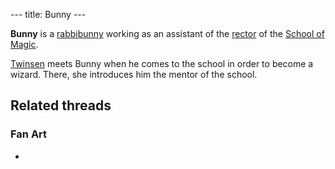 ---
title: Bunny
---

{{twinsunica import}}{{Infobox Character
 |image=Bunny.jpg
 |race=Rabbibunny
 |gender=Female
 |size=average
 |age=Adult
 |magical=no
 |lba1=
 |lba2=
 |alignment=neutral
 |occupation=
 |requires=
 |amount=
 |fam1=
 |fam2=
 |planet=
 |island=
 |building=
}}

'''Bunny''' is a [[rabbibunny]] working as an assistant of the [[Rector of the School of Magic|rector]] of the [[School of Magic]].

[[Twinsen]] meets Bunny when he comes to the school in order to become a wizard. There, she introduces him the mentor of the school.

==Related threads==
===Fan Art===
* {{post|id=271795|title=Edited Film Pictures}}

<!-- remove these category links when they're all automated by categorizers...
[[Category:Rabbibunnies]]
[[Category:Female characters]]
[[Category:Average characters]]
[[Category:Adult characters]]
[[Category:Desert Island inhabitants]] -->